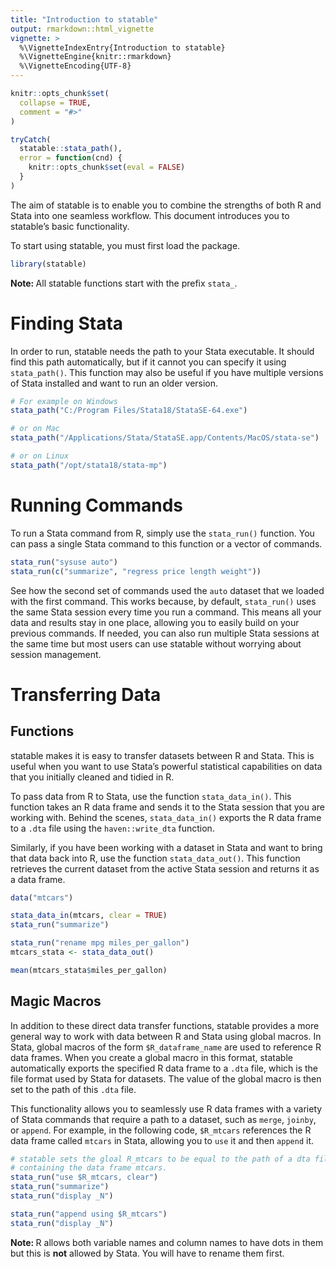 ```yaml
---
title: "Introduction to statable"
output: rmarkdown::html_vignette
vignette: >
  %\VignetteIndexEntry{Introduction to statable}
  %\VignetteEngine{knitr::rmarkdown}
  %\VignetteEncoding{UTF-8}
---
```


```r
knitr::opts_chunk$set(
  collapse = TRUE,
  comment = "#>"
)

tryCatch(
  statable::stata_path(),
  error = function(cnd) {
    knitr::opts_chunk$set(eval = FALSE)
  }
)
```

The aim of statable is to enable you to combine the strengths of both R and Stata into one seamless workflow.
This document introduces you to statable’s basic functionality.

To start using statable, you must first load the package.

```r
library(statable)
```

<i class="fa fa-info-circle" style="color: #007bff;"></i> **Note: ** All statable functions start with the prefix `stata_`.

# Finding Stata

In order to run, statable needs the path to your Stata executable.
It should find this path automatically, but if it cannot you can specify it using `stata_path()`.
This function may also be useful if you have multiple versions of Stata installed and want to run an older version.

```r
# For example on Windows
stata_path("C:/Program Files/Stata18/StataSE-64.exe")

# or on Mac
stata_path("/Applications/Stata/StataSE.app/Contents/MacOS/stata-se")

# or on Linux
stata_path("/opt/stata18/stata-mp")
```

# Running Commands

To run a Stata command from R, simply use the `stata_run()` function.
You can pass a single Stata command to this function or a vector of commands.

```r
stata_run("sysuse auto")
stata_run(c("summarize", "regress price length weight"))
```

See how the second set of commands used the `auto` dataset that we loaded with the first command.
This works because, by default, `stata_run()` uses the same Stata session every time you run a command.
This means all your data and results stay in one place, allowing you to easily build on your previous commands.
If needed, you can also run multiple Stata sessions at the same time but most users can use statable without worrying about session management.

# Transferring Data

## Functions

statable makes it is easy to transfer datasets between R and Stata.
This is useful when you want to use Stata’s powerful statistical capabilities on data that you initially cleaned and tidied in R.

To pass data from R to Stata, use the function `stata_data_in()`.
This function takes an R data frame and sends it to the Stata session that you are working with.
Behind the scenes, `stata_data_in()` exports the R data frame to a `.dta` file using the `haven::write_dta` function.

Similarly, if you have been working with a dataset in Stata and want to bring that data back into R, use the function `stata_data_out()`.
This function retrieves the current dataset from the active Stata session and returns it as a data frame.

```r
data("mtcars")

stata_data_in(mtcars, clear = TRUE)
stata_run("summarize")

stata_run("rename mpg miles_per_gallon")
mtcars_stata <- stata_data_out()

mean(mtcars_stata$miles_per_gallon)
```

## Magic Macros

In addition to these direct data transfer functions, statable provides a more general way to work with data between R and Stata using global macros.
In Stata, global macros of the form `$R_dataframe_name` are used to reference R data frames.
When you create a global macro in this format, statable automatically exports the specified R data frame to a `.dta` file, which is the file format used by Stata for datasets.
The value of the global macro is then set to the path of this `.dta` file.

This functionality allows you to seamlessly use R data frames with a variety of Stata commands that require a path to a dataset, such as `merge`, `joinby`, or `append`.
For example, in the following code, `$R_mtcars` references the R data frame called `mtcars` in Stata, allowing you to `use` it and then `append` it.

```r
# statable sets the gloal R_mtcars to be equal to the path of a dta file
# containing the data frame mtcars.
stata_run("use $R_mtcars, clear")
stata_run("summarize")
stata_run("display _N")

stata_run("append using $R_mtcars")
stata_run("display _N")
```

<i class="fa fa-info-circle" style="color: #007bff;"></i> **Note: ** R allows both variable names and column names to have dots in them but this is **not** allowed by Stata. You will have to rename them first.
